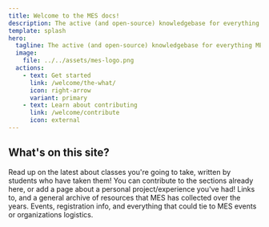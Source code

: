 ```yaml
---
title: Welcome to the MES docs!
description: The active (and open-source) knowledgebase for everything MES and Michigan Engineering!
template: splash
hero:
  tagline: The active (and open-source) knowledgebase for everything MES and Michigan Engineering.
  image:
    file: ../../assets/mes-logo.png
  actions:
    - text: Get started
      link: /welcome/the-what/
      icon: right-arrow
      variant: primary
    - text: Learn about contributing
      link: /welcome/contribute
      icon: external
---
```



## What's on this site?

<CardGrid stagger>
  <Card title="Course Insight" icon="open-book">
    Read up on the latest about classes you're going to take, written by students who have taken them!
  </Card>
  <Card title="Something you make!" icon="add-document">
    You can contribute to the sections already here, or add a page about a personal project/experience you've had!
  </Card>
  <Card title="MES Resources" icon="setting">
    Links to, and a general archive of resources that MES has collected over the years.
  </Card>
  <Card title="MES Happenings" icon="pencil">
    Events, registration info, and everything that could tie to MES events or organizations logistics.
  </Card>
</CardGrid>
